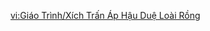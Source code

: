 {{Tutorial
|title    = Dragonborn-Suppressing Shackles
|subtitle = Gameplay Tutorial
|type     = Adventure
|icon     = Icon Tutorial Combat.png
|about    = The Last Day of Remuria
|image1   = Tutorial Dragonborn-Suppressing Shackles.png
|text1    = The three chains that bind Scylla are wrapped around three stone pillars. Use the power of the "symphony" and {{Color|help|Hold to unleash a Play Soundwave}} that will remove them.<br>Due to the lengthy passage of time, the stone pillars will sometimes become overgrown with vines, making them unable to resonate with the "symphony." Remove the vines first, and then remove the chains.
|sort     = 6312
}}

[[vi:Giáo Trình/Xích Trấn Áp Hậu Duệ Loài Rồng]]